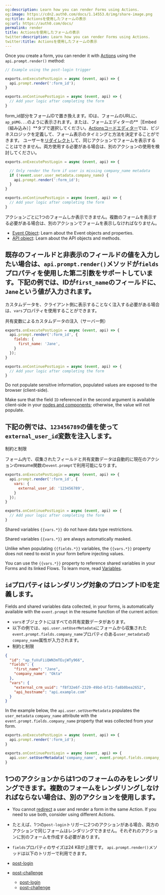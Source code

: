```yaml
---
og:description: Learn how you can render Forms using Actions.
og:image: https://cdn2.auth0.com/docs/1.14553.0/img/share-image.png
og:title: Actionsを使用したフォームの表示
og:url: https://auth0.com/docs/
permalink: render
title: Actionsを使用したフォームの表示
twitter:description: Learn how you can render Forms using Actions.
twitter:title: Actionsを使用したフォームの表示
---
```


Once you create a form, you can render it with [Actions](/docs/customize/actions) using the `api.prompt.render()` method:

```javascript lines
// Example using the post-login trigger

exports.onExecutePostLogin = async (event, api) => {
  api.prompt.render(':form_id');
}

exports.onContinuePostLogin = async (event, api) => {
  // Add your logic after completing the form
}
```






form_id部分をフォームIDで置き換えます。IDは、フォームのURLに、`ap_pUMG...`のように表示されます。または、フォームエディターの**［Embed（組み込み）］**タブで選択してください。[Actionsコードエディター](/docs/customize/actions/write-your-first-action#create-an-action)では、ビジネスロジックを定義して、フォーム表示のタイミングと方法を決定することができます。
ユーザーを[リダイレクト](/signup-and-login-triggers/login-trigger/redirect-with-actions)して、同じアクションでフォームを表示することはできません。両方使用する必要がある場合は、別のアクションの使用を検討してください。

```javascript lines
exports.onExecutePostLogin = async (event, api) => {

  // Only render the form if user is missing company_name metadata
  if (!event.user.user_metadata.company_name) {
    api.prompt.render(':form_id');
  }
}

exports.onContinuePostLogin = async (event, api) => {
  // Add your logic after completing the form
}
```






アクションごとに1つのフォームしか表示できません。複数のフォームを表示する必要がある場合は、別のアクションでフォームを表示しなければなりません。

* [Event Object](/docs/customize/actions/explore-triggers/signup-and-login-triggers/login-trigger/post-login-event-object): Learn about the Event objects and properties.
* [API object](/docs/customize/actions/explore-triggers/signup-and-login-triggers/login-trigger/post-login-api-object): Learn about the API objects and methods.

## 既存のフィールドと非表示のフィールドの値を入力したい場合は、`api.prompt.render()`メソッドが`fields`プロパティを使用した第二引数をサポートしています。下記の例では、IDが`first_name`のフィールドに、`Jane`という値が入力されます。

カスタムデータを、クライアント側に表示することなく注入する必要がある場合は、`vars`プロパティを使用することができます。

共有変数によるカスタムデータの注入（サーバー側）

```javascript lines
exports.onExecutePostLogin = async (event, api) => {
  api.prompt.render(':form_id', {
    fields: {
      first_name: 'Jane',
    }
  });
}

exports.onContinuePostLogin = async (event, api) => {
  // Add your logic after completing the form
}
```






<Warning>

Do not populate sensitive information, populated values are exposed to the browser (client-side).

</Warning>

<Callout icon="file-lines" color="#0EA5E9" iconType="regular">

Make sure that the field `ID` referenced in the second argument is available client-side in your [nodes and components](/docs/customize/forms/nodes-and-components); otherwise, the value will not populate.

</Callout>

## 下記の例では、`123456789`の値を使って`external_user_id`変数を注入します。

制約と制限

フォーム内で、収集されたフィールドと共有変数データは自動的に現在のアクションのresume関数の`event.prompt`で利用可能になります。

```javascript lines
exports.onExecutePostLogin = async (event, api) => {
  api.prompt.render(':form_id', {
    vars: {
      external_user_id: '123456789',
    }
  });
}

exports.onContinuePostLogin = async (event, api) => {
  // Add your logic after completing the form
}
```






<Callout icon="file-lines" color="#0EA5E9" iconType="regular">

Shared variables `{{vars.*}}` do not have data type restrictions.

Shared variables `{{vars.*}}` are always automatically masked.

Unlike when populating `{{fields.*}}` variables, the `{{vars.*}}` property does not need to exist in your form before injecting values.

You can use the `{{vars.*}}` property to reference shared variables in your Forms and its linked Flows. To learn more, read [Variables](/docs/customize/forms/variables).

</Callout>

## `id`プロパティはレンダリング対象のプロンプトIDを定義します。

Fields and shared variables data collected, in your forms, is automatically available with the `event.prompt` in the resume function of the current action:

* `vars`オブジェクトにはすべての共有変数データがあります。
* 以下の例では、`api.user.setUserMetadata`にフォームから収集された`event.prompt.fields.company_name`プロパティのある`user_metadata`の`company_name`属性が入力されます。
* 制約と制限



<Accordion title="Example of event.prompt object">

```json lines
{
  "id": "ap_fuVuFiiQWN3mTEujWTy966",
  "fields": {
    "first_name": "Jane",
    "company_name": "Okta"
  },
  "vars": {
    "external_crm_uuid": "f8f32e6f-2329-49bd-bf21-fa8b0bea2652",
    "api_hostname": "api.example.com"
  }
}
```






</Accordion>



In the example below, the `api.user.setUserMetadata` populates the `user_metadata` `company_name` attribute with the `event.prompt.fields.company_name` property that was collected from your form.

```javascript lines
exports.onExecutePostLogin = async (event, api) => {
  api.prompt.render(':form_id');
}

exports.onContinuePostLogin = async (event, api) => {
  api.user.setUserMetadata('company_name', event.prompt.fields.company_name);
}
```






## 1つのアクションからは1つのフォームのみをレンダリングできます。複数のフォームをレンダリングしなければならない場合は、別のアクションを使用します。

* You cannot [redirect](/docs/customize/actions/explore-triggers/signup-and-login-triggers/login-trigger/redirect-with-actions) a user and render a form in the same Action. If you need to use both, consider using different Actions.
* たとえば、1つの`post-login`トリガーに2つのアクションがある場合、両方のアクションで同じフォームはレンダリングできません。それぞれのアクションに別のフォームを作成する必要があります。
* `fields`プロパティのサイズは24 KBが上限です。
  `api.prompt.render()`メソッドは以下のトリガーで利用できます。
* [post-login](/signup-and-login-triggers/login-trigger/post-login-api-object)
* [post-challenge](/post-challenge-api-object)

  + [post-login](/docs/customize/actions/explore-triggers/signup-and-login-triggers/login-trigger/post-login-api-object)
  + [post-challenge](/docs/customize/actions/explore-triggers/password-reset-triggers/post-challenge-trigger/post-challenge-api-object)